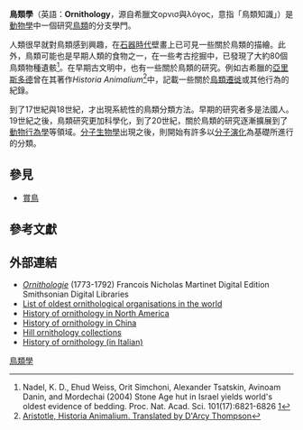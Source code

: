 {{動物學|Image:Cyanocitta-cristata-004.jpg}}
{{Portal|鳥}}

'''鳥類學'''（英語：'''Ornithology'''，源自希臘文ορνισ與λόγος，意指「鳥類知識」）是[[動物學|動物學]]中一個研究[[鳥類|鳥類]]的分支學門。

人類很早就對鳥類感到興趣，在[[石器時代|石器時代]]壁畫上已可見一些關於鳥類的描繪。此外，鳥類可能也是早期人類的食物之一，在一些考古挖掘中，已發現了大約80個鳥類物種遺骸<ref>Nadel, K. D., Ehud Weiss, Orit Simchoni, Alexander Tsatskin, Avinoam Danin, and Mordechai (2004) Stone Age hut in Israel yields world's oldest evidence of bedding. Proc. Nat. Acad. Sci. 101(17):6821-6826  [http://www.pnas.org/cgi/reprint/0308557101v1.pdf]</ref>。在早期古文明中，也有一些關於鳥類的研究。例如古希臘的[[亞里斯多德|亞里斯多德]]曾在其著作''Historia Animalium''<ref>[http://classics.mit.edu/Aristotle/history_anim.6.vi.html  Aristotle, Historia Animalium. Translated by [[D'Arcy_Thompson|D'Arcy Thompson]]]</ref>中，記載一些關於[[鳥類遷徙|鳥類遷徙]]或其他行為的紀錄。

到了17世紀與18世紀，才出現系統性的鳥類分類方法。早期的研究者多是法國人。19世紀之後，鳥類研究更加科學化，到了20世紀，關於鳥類的研究逐漸擴展到了[[動物行為學|動物行為學]]等領域。[[分子生物學|分子生物學]]出現之後，則開始有許多以[[分子演化|分子演化]]為基礎所進行的分類。

== 參見 ==
* [[賞鳥|賞鳥]]

== 參考文獻 ==
{{reflist}}

== 外部連結 ==
* ''[http://www.sil.si.edu/DigitalCollections/NHRareBooks/Martinet/martinet.htm Ornithologie]'' (1773-1792) Francois Nicholas Martinet Digital Edition Smithsonian Digital Libraries
* [http://www.westmidlandbirdclub.com/club/older.htm List of oldest ornithological organisations in the world]
* [https://web.archive.org/web/20070520023052/http://www.bioweb.uncc.edu/Bierregaard/ornith__in_na.htm History of ornithology in North America]
* [http://www.scricciolo.com/cina01.htm History of ornithology in China]
* [http://rmc.library.cornell.edu/ornithology/guide/hillguide07.htm Hill ornithology collections]
* [http://www.scricciolo.com/Nuovo_Neornithes/cronologia.htm History of ornithology (in Italian)]

[[Category:鳥類學|]]